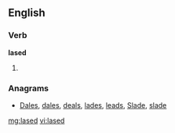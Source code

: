 ==English==

===Verb===
'''lased'''

# {{past of|[[lase]]}}

===Anagrams===
* [[Dales#English|Dales]], [[dales#English|dales]], [[deals#English|deals]], [[lades#English|lades]], [[leads#English|leads]], [[Slade#English|Slade]], [[slade#English|slade]]

[[mg:lased]]
[[vi:lased]]